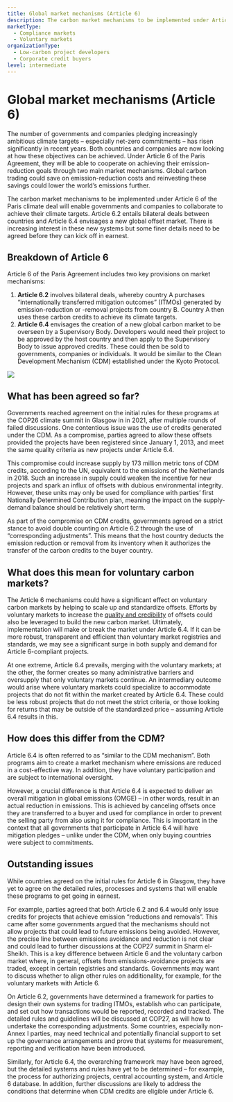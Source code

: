 ```yaml
---
title: Global market mechanisms (Article 6)
description: The carbon market mechanisms to be implemented under Article 6 of the Paris climate deal will enable governments and companies to collaborate to achieve their climate targets. There is growing interest in these new systems but some finer details need to be agreed.
marketType:
  - Compliance markets
  - Voluntary markets
organizationType:
  - Low-carbon project developers
  - Corporate credit buyers
level: intermediate
---
```


# Global market mechanisms (Article 6)

The number of governments and companies pledging increasingly ambitious climate targets – especially net-zero commitments – has risen significantly in recent years. Both countries and companies are now looking at how these objectives can be achieved. Under Article 6 of the Paris Agreement, they will be able to cooperate on achieving their emission-reduction goals through two main market mechanisms. Global carbon trading could save on emission-reduction costs and reinvesting these savings could lower the world’s emissions further.

<KeyMessage>
  The carbon market mechanisms to be implemented under Article 6 of the Paris
  climate deal will enable governments and companies to collaborate to achieve
  their climate targets. Article 6.2 entails bilateral deals between countries
  and Article 6.4 envisages a new global offset market. There is increasing
  interest in these new systems but some finer details need to be agreed before
  they can kick off in earnest.
</KeyMessage>

## Breakdown of Article 6

Article 6 of the Paris Agreement includes two key provisions on market mechanisms:

1. **Article 6.2** involves bilateral deals, whereby country A purchases “internationally transferred mitigation outcomes” (ITMOs) generated by emission-reduction or -removal projects from country B. Country A then uses these carbon credits to achieve its climate targets.
2. **Article 6.4** envisages the creation of a new global carbon market to be overseen by a Supervisory Body. Developers would need their project to be approved by the host country and then apply to the Supervisory Body to issue approved credits. These could then be sold to governments, companies or individuals. It would be similar to the Clean Development Mechanism (CDM) established under the Kyoto Protocol.

<Image src="article-6.png" ratio={0} />

## What has been agreed so far?

Governments reached agreement on the initial rules for these programs at the COP26 climate summit in Glasgow in in 2021, after multiple rounds of failed discussions. One contentious issue was the use of credits generated under the CDM. As a compromise, parties agreed to allow these offsets provided the projects have been registered since January 1, 2013, and meet the same quality criteria as new projects under Article 6.4.

This compromise could increase supply by 173 million metric tons of CDM credits, according to the UN, equivalent to the emissions of the Netherlands in 2018. Such an increase in supply could weaken the incentive for new projects and spark an influx of offsets with dubious environmental integrity. However, these units may only be used for compliance with parties’ first Nationally Determined Contribution plan, meaning the impact on the supply-demand balance should be relatively short term.

As part of the compromise on CDM credits, governments agreed on a strict stance to avoid double counting on Article 6.2 through the use of “corresponding adjustments”. This means that the host country deducts the emission reduction or removal from its inventory when it authorizes the transfer of the carbon credits to the buyer country.

## What does this mean for voluntary carbon markets?

The Article 6 mechanisms could have a significant effect on voluntary carbon markets by helping to scale up and standardize offsets. Efforts by voluntary markets to increase the [quality and credibility](/factsheets/offset-quality) of offsets could also be leveraged to build the new carbon market. Ultimately, implementation will make or break the market under Article 6.4. If it can be more robust, transparent and efficient than voluntary market registries and standards, we may see a significant surge in both supply and demand for Article 6-compliant projects.

At one extreme, Article 6.4 prevails, merging with the voluntary markets; at the other, the former creates so many administrative barriers and oversupply that only voluntary markets continue. An intermediary outcome would arise where voluntary markets could specialize to accommodate projects that do not fit within the market created by Article 6.4. These could be less robust projects that do not meet the strict criteria, or those looking for returns that may be outside of the standardized price – assuming Article 6.4 results in this.

## How does this differ from the CDM?

Article 6.4 is often referred to as “similar to the CDM mechanism”. Both programs aim to create a market mechanism where emissions are reduced in a cost-effective way. In addition, they have voluntary participation and are subject to international oversight.

However, a crucial difference is that Article 6.4 is expected to deliver an overall mitigation in global emissions (OMGE) – in other words, result in an actual reduction in emissions. This is achieved by canceling offsets once they are transferred to a buyer and used for compliance in order to prevent the selling party from also using it for compliance. This is important in the context that all governments that participate in Article 6.4 will have mitigation pledges – unlike under the CDM, when only buying countries were subject to commitments.

## Outstanding issues

While countries agreed on the initial rules for Article 6 in Glasgow, they have yet to agree on the detailed rules, processes and systems that will enable these programs to get going in earnest.

For example, parties agreed that both Article 6.2 and 6.4 would only issue credits for projects that achieve emission “reductions and removals”. This came after some governments argued that the mechanisms should not allow projects that could lead to future emissions being avoided. However, the precise line between emissions avoidance and reduction is not clear and could lead to further discussions at the COP27 summit in Sharm el-Sheikh. This is a key difference between Article 6 and the voluntary carbon market where, in general, offsets from emissions-avoidance projects are traded, except in certain registries and standards. Governments may want to discuss whether to align other rules on additionality, for example, for the voluntary markets with Article 6.

On Article 6.2, governments have determined a framework for parties to design their own systems for trading ITMOs, establish who can participate, and set out how transactions would be reported, recorded and tracked. The detailed rules and guidelines will be discussed at COP27, as will how to undertake the corresponding adjustments. Some countries, especially non-Annex I parties, may need technical and potentially financial support to set up the governance arrangements and prove that systems for measurement, reporting and verification have been introduced.

Similarly, for Article 6.4, the overarching framework may have been agreed, but the detailed systems and rules have yet to be determined – for example, the process for authorizing projects, central accounting system, and Article 6 database. In addition, further discussions are likely to address the conditions that determine when CDM credits are eligible under Article 6.
